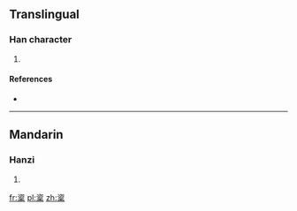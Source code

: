 ==Translingual==

===Han character===
{{Han char|rn=75|rad=木|as=09|sn=13|four=3790<sub>4</sub>|canj=戈人口木 (IORD)}}

# {{defn|Han|sort=木09}}

====References====
* {{Han ref|kx=0542.030|dkj=15182|dj=0929.090|hdz=21254.170|uh=6976|ud=26998|bh=DDE5|bd=56805}}

----

==Mandarin==

===Hanzi===
{{cmn-hanzi|pin=[[jié]] ([[jie2]])|wg=chieh<sup>2</sup>}}

# {{defn|Mandarin|sort=木09}}

[[fr:楶]]
[[pl:楶]]
[[zh:楶]]